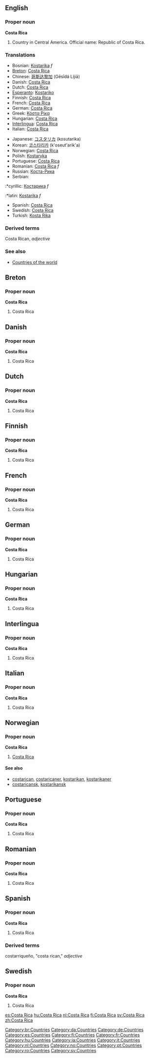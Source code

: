 ==English==

===Proper noun===
'''Costa Rica'''

# Country in Central America. Official name: Republic of Costa Rica.
===Translations===
{{top}}
*Bosnian: [[Kostarika]] ''f''
*[[Breton]]: [[Costa Rica]]
*Chinese: [[哥斯达黎加]] (Gēsīdá Líjiā)
*Danish: [[Costa Rica]]
*Dutch: [[Costa Rica]]
*[[Esperanto]]: [[Kostariko]]
*Finnish: [[Costa Rica]]
*French: [[Costa Rica]]
*German: [[Costa Rica]]
*Greek: [[Κόστα Ρίκα]]
*Hungarian: [[Costa Rica]]
*[[Interlingua]]: [[Costa Rica]]
*Italian: [[Costa Rica]]
{{mid}}
*Japanese: [[コスタリカ]] (kosutarika)
*Korean: [[코스타리카]] (k'oseut'arik'a)
*Norwegian: [[#Norwegian|Costa Rica]]
*Polish: [[Kostaryka]]
*Portuguese: [[Costa Rica]]
*Romanian: [[Costa Rica]] ''f''
*Russian: [[Коста-Рика]]
*Serbian:
:*cyrillic: [[Костарика]] ''f''
:*latin: [[Kostarika]] ''f''
*Spanish: [[Costa Rica]]
*Swedish: [[Costa Rica]]
*Turkish: [[Kosta Rika]]
{{bottom}}

===Derived terms===
Costa Rican, ''adjective''

===See also===
* [[Countries of the world]]

==Breton==
===Proper noun===
'''Costa Rica'''
#Costa Rica

==Danish==
===Proper noun===
'''Costa Rica'''
#Costa Rica

==Dutch==
===Proper noun===
'''Costa Rica'''
#Costa Rica

==Finnish==
===Proper noun===
'''Costa Rica'''
#Costa Rica

==French==
===Proper noun===
'''Costa Rica'''
#Costa Rica

==German==
===Proper noun===
'''Costa Rica'''
#Costa Rica

==Hungarian==
===Proper noun===
'''Costa Rica'''
#Costa Rica

==Interlingua==
===Proper noun===
'''Costa Rica'''
#Costa Rica

==Italian==
===Proper noun===
'''Costa Rica'''
#Costa Rica

==Norwegian==
===Proper noun===
'''Costa Rica'''
#[[#English|Costa Rica]]
====See also====
*[[costarican]], [[costaricaner]], [[kostarikan]], [[kostarikaner]]
*[[costaricansk]], [[kostarikansk]]

==Portuguese==
===Proper noun===
'''Costa Rica'''
#Costa Rica

==Romanian==
===Proper noun===
'''Costa Rica'''
#Costa Rica

==Spanish==
===Proper noun===
'''Costa Rica'''
#Costa Rica

===Derived terms===
costarriqueño, "costa rican," ''adjective''

==Swedish==
===Proper noun===
'''Costa Rica'''
#Costa Rica

[[Category:br:Countries]]
[[Category:da:Countries]]
[[Category:de:Countries]]
[[Category:es:Countries]]
[[Category:fi:Countries]]
[[Category:fr:Countries]]
[[Category:hu:Countries]]
[[Category:ia:Countries]]
[[Category:it:Countries]]
[[Category:nl:Countries]]
[[Category:no:Countries]]
[[Category:pt:Countries]]
[[Category:ro:Countries]]
[[Category:sv:Countries]]
[[es:Costa Rica]]
[[hu:Costa Rica]]
[[nl:Costa Rica]]
[[fi:Costa Rica]]
[[sv:Costa Rica]]
[[zh:Costa Rica]]
